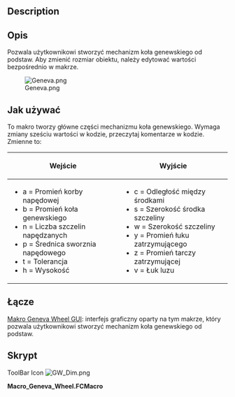 <languages/>

{{Macro/pl
|Name=Geneva Wheel
|Icon=GW_Dim.png
|Description=Pozwala użytkownikowi stworzyć mechanizm koła genewskiego od podstaw. Aby zmienić rozmiar obiektu, należy edytować wartości bezpośrednio w makrze.
|Author=Drei
|Version=1.0
|Date=2014-09-21
|FCVersion=Wszystkie
|Download=[https://wiki.freecad.org/images/8/8d/GW_Dim.png Ikona paska narzędzi]
}}

<div lang="en" dir="ltr" class="mw-content-ltr">
==Description==
</div>

<div class="mw-translate-fuzzy">
==Opis==
Pozwala użytkownikowi stworzyć mechanizm koła genewskiego od podstaw. Aby zmienić rozmiar obiektu, należy edytować wartości bezpośrednio w makrze.
</div>

[[File:Geneva.png]]

<span id="How_To_Use"></span>
==Jak używać==

To makro tworzy główne części mechanizmu koła genewskiego. Wymaga zmiany sześciu wartości w kodzie, przeczytaj komentarze w kodzie. Zmienne to:

{|{{Prettytable}}
 !Wejście
 !Wyjście
 |--
 |
*a = Promień korby napędowej
*b = Promień koła genewskiego
*n = Liczba szczelin napędzanych
*p = Średnica sworznia napędowego
*t = Tolerancja
*h = Wysokość
 |
*c = Odległość między środkami
*s = Szerokość środka szczeliny
*w = Szerokość szczeliny
*y = Promień łuku zatrzymującego
*z = Promień tarczy zatrzymującej
*v = Łuk luzu
 |}

<span id="Link"></span>
==Łącze==

[[Macro_Geneva_Wheel_GUI/pl|Makro Geneva Wheel GUI]]: interfejs graficzny oparty na tym makrze, który pozwala użytkownikowi stworzyć mechanizm koła genewskiego od podstaw. 

<span id="Script"></span>
==Skrypt==

<div lang="en" dir="ltr" class="mw-content-ltr">
ToolBar Icon [[Image:GW_Dim.png]]
</div>

'''Macro_Geneva_Wheel.FCMacro'''

{{MacroCode|code=
#Creation of a Geneva Wheel with Parametric values  By: Isaac Ayala (drei)
#This Macro creates the main parts of a Geneva Wheel Mechanism 

#It depends on six values that must be altered in the following code
#The variables are a, b, n, p, t and h. 

#Definition for each variable
#    Input
#a = Drive Crank Radius
#b = Geneva Wheel Radius
#n = Driven Slot Quantity
#p = Drive Pin Diameter
#t = Tolerance
#h = Height
#    Output
#c = Distance Between Centers
#s = Slot Center Width
#w = Slot Width
#y = Stop Arc Radius
#z = Stop Disc Radius
#v = Clearance Arc

#Please note that you can alter the code so it depends on five values exclusively
#Just replace c, and either a or b with the following
#    Keep value for a
#c = a/math.sin(math.pi/n)
#b = math.sqrt((math.pow(c,2))-(math.pow(a,2)))
#    Keep value for b
#c = b/math.cos(math.pi/n)
#a = math.sqrt((math.pow(c,2))-(math.pow(b,2)))

from __future__ import division
import time
import math
from PySide import QtCore, QtGui
from FreeCAD import Base
import Part

#Inputs
a = 25.0
b = 60.0
n = 6
p = 4
t = 0.01
h = 5
T = 60

#Outputs
c = math.sqrt(pow(a,2) + pow(b,2))
s = a + b - c
w = p + t
y = a - (1.5 * p)
z = y - t
v = (b * z)/a 

#    Create the Drive Crank (Will be placed on the origin)
driveCrank = Part.makeCylinder(z, h)
driveCrank.translate(Base.Vector(0,0,0))

genevaWheelClearanceCut = Part.makeCylinder(b, h)
genevaWheelClearanceCut.translate(Base.Vector(-c,0,0))

driveCrank = driveCrank.cut(genevaWheelClearanceCut)

driveCrankBase = Part.makeCylinder((1.5*a), h)
driveCrankBase.translate(Base.Vector(0,0,-h))

driveCrank = driveCrank.fuse(driveCrankBase)

drivePin = Part.makeCylinder(p,h)
drivePin.translate(Base.Vector(-a,0,0))

driveCrank = driveCrank.fuse(drivePin)

#    Create the Geneva  Wheel (Will be placed on the x-axis on the left side)
genevaWheel = Part.makeCylinder(b,h)
genevaWheel.translate(Base.Vector(-c,0,0))

stopArc = Part.makeCylinder(y, h)
stopArc.translate(Base.Vector(((y-(b/2)),0,0)))
stopArc.rotate(Base.Vector(-c,0,0),Base.Vector(0,0,1),30)

for i in range(6):
    stopArc.rotate(Base.Vector(-c,0,0),Base.Vector(0,0,1),60)
    genevaWheel = genevaWheel.cut(stopArc)

slotLength = Part.makeBox(s,(2*w),h)
slotLength.translate(Base.Vector(-a,-w,0))

slotRadius = Part.makeCylinder(w,h)
slotRadius.translate(Base.Vector(-a,0,0))

slot=slotLength.fuse(slotRadius)

for i in range(6):
    slot.rotate(Base.Vector(-c,0,0),Base.Vector(0,0,1),60)
    genevaWheel = genevaWheel.cut(slot)

#    Display Result

Part.show(driveCrank)
Part.show(genevaWheel)
}}
{{clear}}